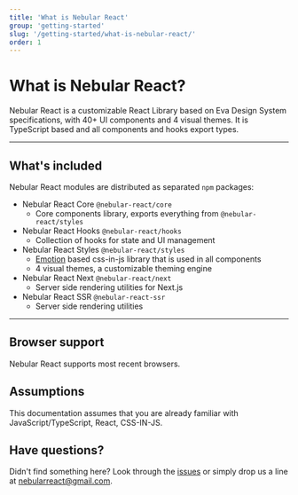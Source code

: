 ```yaml
---
title: 'What is Nebular React'
group: 'getting-started'
slug: '/getting-started/what-is-nebular-react/'
order: 1
---
```


# What is Nebular React?

Nebular React is a customizable React Library based on Eva Design System specifications, with 40+ UI components and 4 visual themes. It is TypeScript based and all components and hooks export types.

<hr />

## What's included

Nebular React modules are distributed as separated `npm` packages:

- Nebular React Core `@nebular-react/core`
  - Core components library, exports everything from `@nebular-react/styles`
- Nebular React Hooks `@nebular-react/hooks`
  - Collection of hooks for state and UI management
- Nebular React Styles `@nebular-react/styles`
  - [Emotion](https://emotion.sh/) based css-in-js library that is used in all components
  - 4 visual themes, a customizable theming engine
- Nebular React Next `@nebular-react/next`
  - Server side rendering utilities for Next.js
- Nebular React SSR `@nebular-react-ssr`
  - Server side rendering utilities

<hr />

## Browser support

Nebular React supports most recent browsers.

## Assumptions

This documentation assumes that you are already familiar with JavaScript/TypeScript, React, CSS-IN-JS.

## Have questions?

Didn't find something here? Look through the <a href="https://github.com/hirol888/nebular-react/issues" target="_blank">issues</a> or simply drop us a line at <a href="mailto:nebularreact@gmail.com">nebularreact@gmail.com</a>.
